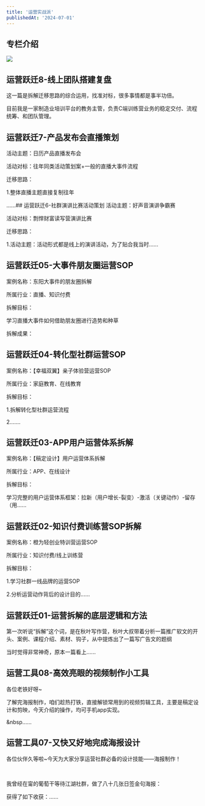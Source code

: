 ```yaml
---
title: '运营实战派'
publishedAt: '2024-07-01'
---
```


## 专栏介绍

![](https://static.xiaobot.net/file/2022-11-10/98678/41c5758c857598deb8157f5273812ee6.png)

## 运营跃迁8-线上团队搭建复盘
这一篇是拆解迁移思路的综合运用，找准对标，很多事情都是事半功倍。

目前我是一家制造业培训平台的教务主管，负责C端训练营业务的稳定交付、流程统筹、和团队管理。

## 运营跃迁7-产品发布会直播策划
活动主题：日历产品直播发布会

活动对标：往年同类活动策划案+一般的直播大事件流程

迁移思路：

1.整体直播主题直接复制往年

......## 运营跃迁6-社群演讲比赛活动策划
活动主题：好声音演讲争霸赛

活动对标：剽悍财富读写营演讲比赛

迁移思路：

1.活动主题：活动形式都是线上的演讲活动，为了贴合我当时......

## 运营跃迁05-大事件朋友圈运营SOP
案例名称：东阳大事件的朋友圈拆解

所属行业：直播、知识付费

拆解目标：

学习直播大事件如何借助朋友圈进行造势和种草

拆解成果：

## 运营跃迁04-转化型社群运营SOP
案例名称：【幸福双翼】亲子体验营运营SOP

所属行业：家庭教育、在线教育

拆解目标：

1.拆解转化型社群运营流程

2.......

## 运营跃迁03-APP用户运营体系拆解
案例名称：【稿定设计】用户运营体系拆解

所属行业：APP、在线设计

拆解目标：

学习完整的用户运营体系框架：拉新（用户增长-裂变）-激活（关键动作）-留存（用......

## 运营跃迁02-知识付费训练营SOP拆解
案例名称：橙为轻创业特训营运营SOP

所属行业：知识付费/线上训练营

拆解目标：

1.学习社群一线品牌的运营SOP

2.分析运营动作背后的设计目的......

## 运营跃迁01-运营拆解的底层逻辑和方法
第一次听说“拆解”这个词，是在秋叶写作营，秋叶大叔带着分析一篇推广软文的开头、案例、课程介绍、素材、钩子，从中提炼出了一篇写广告文的题纲

当时觉得非常神奇，原本一篇看上......

## 运营工具08-高效亮眼的视频制作小工具
 

各位老铁好呀~

了解完海报制作，咱们趁热打铁，直接解锁常用到的视频剪辑工具，主要是稿定设计和剪映，今天介绍的操作，均可手机app实现。 

&nbsp......

## 运营工具07-又快又好地完成海报设计
各位伙伴久等啦~今天为大家分享运营社群必备的设计技能——海报制作！

 

我曾经在甯的葡萄干等待江湖社群，做了八十几张日签金句海报：

获得了如下收获：......

